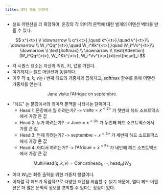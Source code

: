 ```yaml
---
title: 멀티 헤드 어텐션
---
```


* 셀프 어텐션을 더 확장하여, 문장의 각 의미적 문맥에 대한 별개의 어텐션 벡터를 만들 수 있다.

$$
x^{<t>} \\
\downarrow \\
q^{<t>},\quad k^{<t>},\quad v^{<t>}\\
\downarrow \\
W_i^Qq^{<t>},\quad W_i^Kk^{<t>},\quad W_i^Vv^{<t>}\\
\downarrow \\
\text{Softmax} \\
\downarrow \\
\text{Attention}(W_i^Qq^{<t>}, W_i^Kk^{<t>}, W_i^Vv^{<t>})=\text{head}_i
$$

* 각 시퀀스 요소는 자신의 쿼리, 키, 값을 가진다.
* 여기까지는 셀프 어텐션과 동일하다.
* 이후 각 $q$, $k$, $v$는 $i$ 번째 헤드의 가중치과 곱해지고, softmax 함수를 통해 어텐션 가중치를 얻는다.

$$
\text{Jane visite l'Afrique en septembre.}
$$

* "헤드" 는 문장에서의 의미적 문맥을 나타내는 단위이다.
    * Head 1: 문장에서 뭘 하려는가? -> $\text{visite}=x^{<2>}$ 가 첫번째 헤드 소프트맥스에서 가장 큰 값
    * Head 2: 누가 하려는가? -> $\text{Jane}=x^{<0>}$ 가 두번째 헤드 소프트맥스에서 가장 큰 값
    * Head 3: 언제 하려는가? -> $\text{septembre}=x^{<3>}$ 가 세번째 헤드 소프트맥스에서 가장 큰 값
    * Head 4: 어디서 하려는가? -> $\text{l'Afrique}=x^{<5>}$ 가 네번째 헤드 소프트맥스에서 가장 큰 값

$$
\text{MultiHead}(q, k, v) = \text{Concat}(\text{head}_1, \cdots, \text{head}_H)W_0
$$

* 이때 $W_0$는 최종 출력을 위한 가중치 행렬이다.
* 이처럼 각 헤드가 독립적으로 다양한 패턴을 학습할 수 있기 때문에, 멀티 헤드 어텐션은 더 많은 문맥적 정보를 포착할 수 있다는 장점이 있다.
